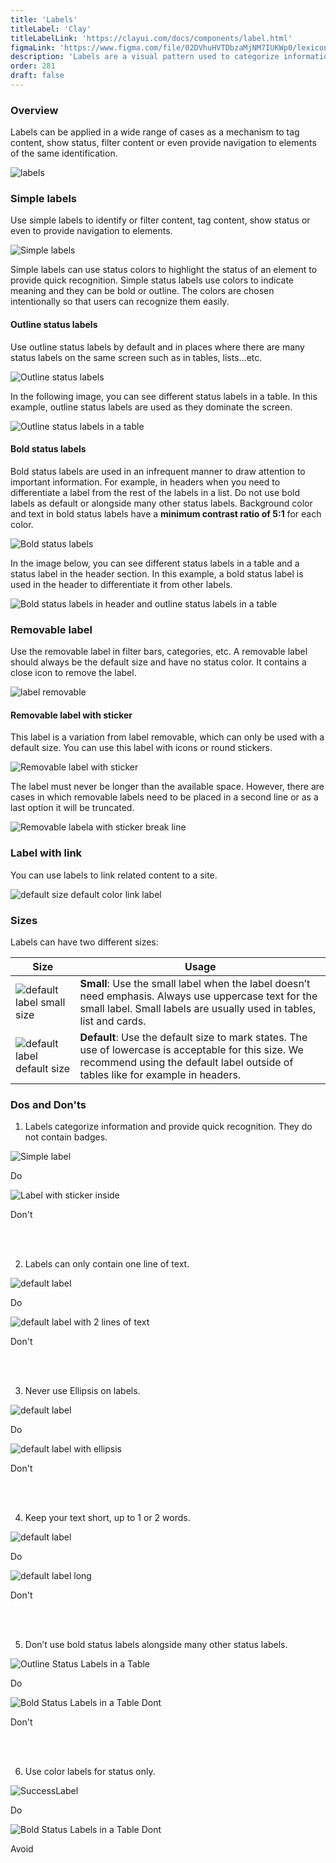 ```yaml
---
title: 'Labels'
titleLabel: 'Clay'
titleLabelLink: 'https://clayui.com/docs/components/label.html'
figmaLink: 'https://www.figma.com/file/02DVhuHVTDbzaMjNM7IUKWp0/lexicon?node-id=123%3A405'
description: 'Labels are a visual pattern used to categorize information providing quick and easy recognition.'
order: 281
draft: false
---
```



### Overview

Labels can be applied in a wide range of cases as a mechanism to tag content, show status, filter content or even provide navigation to elements of the same identification.

![labels](/images/lexicon/Labels.png)


### Simple labels
Use simple labels to identify or filter content, tag content, show status or even to provide navigation to elements.

![Simple labels](/images/lexicon/SimpleLabel.png)

Simple labels can use status colors to highlight the status of an element to provide quick recognition. Simple status labels use colors to indicate meaning and they can be bold or outline. The colors are chosen intentionally so that users can recognize them easily.


#### Outline status labels

Use outline status labels by default and in places where there are many status labels on the same screen such as in tables, lists...etc.

![Outline status labels](/images/lexicon/OutlineStatusLabels.png)

In the following image, you can see different status labels in a table. In this example, outline status labels are used as they dominate the screen.
<br/>

![Outline status labels in a table](/images/lexicon/TableWithLabels.png)


#### Bold status labels

Bold status labels are used in an infrequent manner to draw attention to important information. For example, in headers when you need to differentiate a label from the rest of the labels in a list. Do not use bold labels as default or alongside many other status labels. Background color and text in bold status labels have a **minimum contrast ratio of 5:1** for each color.

![Bold status labels](/images/lexicon/BoldStatusLabels.png)

In the image below, you can see different status labels in a table and a status label in the header section. In this example, a bold status label is used in the header to differentiate it from other labels.
<br/>

![Bold status labels in header and outline status labels in a table](/images/lexicon/BoldStatusLabelInHeader.png)

### Removable label

Use the removable label in filter bars, categories, etc. A removable label should always be the default size and have no status color. It contains a close icon to remove the label.

![label removable](/images/lexicon/LabelRemovable.png)

#### Removable label with sticker

This label is a variation from label removable, which can only be used with a default size. You can use this label with icons or round stickers.

![Removable label with sticker](/images/lexicon/RemovableLabelSticker.png)

The label must never be longer than the available space. However, there are cases in which removable labels need to be placed in a second line or as a last option it will be truncated.

![Removable labela with sticker break line](/images/lexicon/RemovableLabelStickerBreakLine.png)

### Label with link

You can use labels to link related content to a site.

![default size default color link label](/images/lexicon/LabelLink.jpg)

### Sizes

Labels can have two different sizes:

| Size                                                            | Usage                                                                                                                                                                                           |
| --------------------------------------------------------------- | ----------------------------------------------------------------------------------------------------------------------------------------------------------------------------------------------- |
| ![default label small size](/images/lexicon/LabelSmall.png)     | **Small**: Use the small label when the label doesn’t need emphasis. Always use uppercase text for the small label. Small labels are usually used in tables, list and cards.  |
| ![default label default size](/images/lexicon/LabelDefault.png) | **Default**: Use the default size to mark states. The use of lowercase is acceptable for this size. We recommend using the default label outside of tables like for example in headers.         |


### Dos and Don'ts

1. Labels categorize information and provide quick recognition. They do not contain badges.

<Grid variant='smallCards' >
	<Box>
		<div class="image-container">
			<img
				src="/images/lexicon/LabelSmallDo.jpg"
				alt="Simple label"
			/>
		</div>
		<p class="do">Do</p>
	</Box>
	<Box>
		<div class="image-container">
		<img
			src="/images/lexicon/LabelSmallDont.jpg"
			alt="Label with sticker inside"
		/>
		</div>
		<p class="dont">Don't</p>
	</Box>
</Grid>
<br/>
<br/>

2. Labels can only contain one line of text.

<Grid variant='smallCards' >
	<Box>
		<div class="image-container">
			<img
				src="/images/lexicon/LabelTextDo.jpg"
				alt="default label"
			/>
		</div>
		<p class="do">Do</p>
	</Box>
	<Box>
		<div class="image-container">
			<img
				src="/images/lexicon/LabelTextDontLines.jpg"
				alt="default label with 2 lines of text"
			/>
			</div>
		<p class="dont">Don't</p>
	</Box>
</Grid>
<br/>
<br/>

3. Never use Ellipsis on labels.

<Grid variant='smallCards' >
	<Box>
		<div class="image-container">
			<img src="/images/lexicon/LabelTextDo.jpg" alt="default label" />
		</div>
		<p class="do">Do</p>
	</Box>
	<Box>
		<div class="image-container">
			<img
				src="/images/lexicon/LabelTextDontEllipsis.jpg"
				alt="default label with ellipsis"
			/>
		</div>
		<p class="dont">Don't</p>
	</Box>
</Grid>
<br/>
<br/>

4. Keep your text short, up to 1 or 2 words.

<Grid variant='smallCards' >
	<Box>
		<div class="image-container">
			<img src="/images/lexicon/CollectionLabel.png" alt="default label" />
		</div>
		<p class="do">Do</p>
	</Box>
	<Box>
		<div class="image-container">
			<img
				src="/images/lexicon/CollectionLabelLong.png"
				alt="default label long"
			/>
		</div>
		<p class="dont">Don't</p>
	</Box>
</Grid>
<br/>
<br/>

5. Don’t use bold status labels alongside many other status labels.

<Grid variant='smallCards' >
	<Box>
		<div class="image-container">
			<img src="/images/lexicon/StatusLabelsTableDo.png" alt="Outline Status Labels in a Table" />
		</div>
		<p class="do">Do</p>
	</Box>
	<Box>
		<div class="image-container">
			<img
				src="/images/lexicon/BoldLabelsTableDont.png"
				alt="Bold Status Labels in a Table Dont"
			/>
		</div>
		<p class="dont">Don't</p>
	</Box>
</Grid>
<br/>
<br/>

6. Use color labels for status only.

<Grid variant='smallCards' >
	<Box>
		<div class="image-container">
			<img src="/images/lexicon/SuccessLabel.png" alt="SuccessLabel" />
		</div>
		<p class="do">Do</p>
	</Box>
	<Box>
		<div class="image-container">
			<img
				src="/images/lexicon/StatusLabelsNotStatus.png"
				alt="Bold Status Labels in a Table Dont"
			/>
		</div>
		<p class="avoid">Avoid</p>
	</Box>
</Grid>